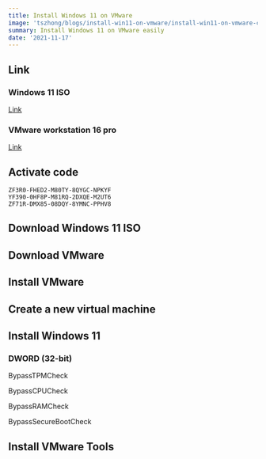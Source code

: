 ```yaml
---
title: Install Windows 11 on VMware
image: 'tszhong/blogs/install-win11-on-vmware/install-win11-on-vmware-cover.en_z6zbyd'
summary: Install Windows 11 on VMware easily
date: '2021-11-17'
---
```


<YouTubeEmbed
  poster='maxresdefault'
  title='Install Windows 11 on VMware'
  id='QPNDKe7CB0Y'
/>

## Link

### Windows 11 ISO

[Link](https://www.microsoft.com/zh-hk/software-download/windows11)

### VMware workstation 16 pro

[Link](https://www.vmware.com/products/workstation-pro/workstation-pro-evaluation.html)

## Activate code

```
ZF3R0-FHED2-M80TY-8QYGC-NPKYF
YF390-0HF8P-M81RQ-2DXQE-M2UT6
ZF71R-DMX85-08DQY-8YMNC-PPHV8
```

## Download Windows 11 ISO

<CloudinaryImg
  mdx
  publicId='tszhong/blogs/install-win11-on-vmware/install-win11-on-vmware-0-1_ambcyx'
  width={1440}
  height={900}
  alt='Install windows 11 on vmware'
/>

<CloudinaryImg
  mdx
  publicId='tszhong/blogs/install-win11-on-vmware/install-win11-on-vmware-0-2_hbw4cf'
  width={1440}
  height={900}
  alt='Install windows 11 on vmware'
/>

<CloudinaryImg
  mdx
  publicId='tszhong/blogs/install-win11-on-vmware/install-win11-on-vmware-0-3_smpjjm'
  width={1440}
  height={900}
  alt='Install windows 11 on vmware'
/>

## Download VMware

<CloudinaryImg
  mdx
  publicId='tszhong/blogs/install-win11-on-vmware/install-win11-on-vmware-1-0_eeoahk'
  width={1440}
  height={900}
  alt='Install windows 11 on vmware'
/>

## Install VMware

<CloudinaryImg
  mdx
  publicId='tszhong/blogs/install-win11-on-vmware/install-win11-on-vmware-1-1_mdttgg'
  width={1440}
  height={900}
  alt='Install windows 11 on vmware'
/>

<CloudinaryImg
  mdx
  publicId='tszhong/blogs/install-win11-on-vmware/install-win11-on-vmware-1-2_gdaobs'
  width={1440}
  height={900}
  alt='Install windows 11 on vmware'
/>

<CloudinaryImg
  mdx
  publicId='tszhong/blogs/install-win11-on-vmware/install-win11-on-vmware-1-3_iwjvqj'
  width={1440}
  height={900}
  alt='Install windows 11 on vmware'
/>

<CloudinaryImg
  mdx
  publicId='tszhong/blogs/install-win11-on-vmware/install-win11-on-vmware-1-4_bjltkz'
  width={1440}
  height={900}
  alt='Install windows 11 on vmware'
/>

<CloudinaryImg
  mdx
  publicId='tszhong/blogs/install-win11-on-vmware/install-win11-on-vmware-1-5_pdj9xw'
  width={1440}
  height={900}
  alt='Install windows 11 on vmware'
/>

<CloudinaryImg
  mdx
  publicId='tszhong/blogs/install-win11-on-vmware/install-win11-on-vmware-1-6_hnrfqv'
  width={1440}
  height={900}
  alt='Install windows 11 on vmware'
/>

<CloudinaryImg
  mdx
  publicId='tszhong/blogs/install-win11-on-vmware/install-win11-on-vmware-1-7_pka595'
  width={1440}
  height={900}
  alt='Install windows 11 on vmware'
/>

<CloudinaryImg
  mdx
  publicId='tszhong/blogs/install-win11-on-vmware/install-win11-on-vmware-1-8_lxcmgi'
  width={1440}
  height={900}
  alt='Install windows 11 on vmware'
/>

## Create a new virtual machine

<CloudinaryImg
  mdx
  publicId='tszhong/blogs/install-win11-on-vmware/install-win11-on-vmware-1_e4bgy7'
  width={1440}
  height={900}
  alt='Install windows 11 on vmware'
/>

<CloudinaryImg
  mdx
  publicId='tszhong/blogs/install-win11-on-vmware/install-win11-on-vmware-2_vbjgzl'
  width={1440}
  height={900}
  alt='Install windows 11 on vmware'
/>

<CloudinaryImg
  mdx
  publicId='tszhong/blogs/install-win11-on-vmware/install-win11-on-vmware-3_bxczxg'
  width={1440}
  height={900}
  alt='Install windows 11 on vmware'
/>

<CloudinaryImg
  mdx
  publicId='tszhong/blogs/install-win11-on-vmware/install-win11-on-vmware-4_mktya6'
  width={1440}
  height={900}
  alt='Install windows 11 on vmware'
/>

<CloudinaryImg
  mdx
  publicId='tszhong/blogs/install-win11-on-vmware/install-win11-on-vmware-5_tnwrcx'
  width={1440}
  height={900}
  alt='Install windows 11 on vmware'
/>

<CloudinaryImg
  mdx
  publicId='tszhong/blogs/install-win11-on-vmware/install-win11-on-vmware-6_btmd06'
  width={1440}
  height={900}
  alt='Install windows 11 on vmware'
/>

<CloudinaryImg
  mdx
  publicId='tszhong/blogs/install-win11-on-vmware/install-win11-on-vmware-7_blemdp'
  width={1440}
  height={900}
  alt='Install windows 11 on vmware'
/>

<CloudinaryImg
  mdx
  publicId='tszhong/blogs/install-win11-on-vmware/install-win11-on-vmware-8_j9mv4m'
  width={1440}
  height={900}
  alt='Install windows 11 on vmware'
/>

<CloudinaryImg
  mdx
  publicId='tszhong/blogs/install-win11-on-vmware/install-win11-on-vmware-9_knpsam'
  width={1440}
  height={900}
  alt='Install windows 11 on vmware'
/>

<CloudinaryImg
  mdx
  publicId='tszhong/blogs/install-win11-on-vmware/install-win11-on-vmware-10_xktei4'
  width={1440}
  height={900}
  alt='Install windows 11 on vmware'
/>

<CloudinaryImg
  mdx
  publicId='tszhong/blogs/install-win11-on-vmware/install-win11-on-vmware-11_fwn2ln'
  width={1440}
  height={900}
  alt='Install windows 11 on vmware'
/>

## Install Windows 11

<CloudinaryImg
  mdx
  publicId='tszhong/blogs/install-win11-on-vmware/install-win11-on-vmware-12_t0sl0q'
  width={1440}
  height={900}
  alt='Install windows 11 on vmware'
/>

<CloudinaryImg
  mdx
  publicId='tszhong/blogs/install-win11-on-vmware/install-win11-on-vmware-13_eej67k'
  width={1440}
  height={900}
  alt='Install windows 11 on vmware'
/>

<CloudinaryImg
  mdx
  publicId='tszhong/blogs/install-win11-on-vmware/install-win11-on-vmware-14_tivrdj'
  width={1440}
  height={900}
  alt='Install windows 11 on vmware'
/>

<CloudinaryImg
  mdx
  publicId='tszhong/blogs/install-win11-on-vmware/install-win11-on-vmware-15_glgbpo'
  width={1440}
  height={900}
  alt='Install windows 11 on vmware'
/>

<CloudinaryImg
  mdx
  publicId='tszhong/blogs/install-win11-on-vmware/install-win11-on-vmware-16_gvadql'
  width={1440}
  height={900}
  alt='Install windows 11 on vmware'
/>

<CloudinaryImg
  mdx
  publicId='tszhong/blogs/install-win11-on-vmware/install-win11-on-vmware-17_u1goeo'
  width={1440}
  height={900}
  alt='Install windows 11 on vmware'
/>

<CloudinaryImg
  mdx
  publicId='tszhong/blogs/install-win11-on-vmware/install-win11-on-vmware-18_najg6f'
  width={1440}
  height={900}
  alt='Install windows 11 on vmware'
/>

<CloudinaryImg
  mdx
  publicId='tszhong/blogs/install-win11-on-vmware/install-win11-on-vmware-19_mxmyjg'
  width={1440}
  height={900}
  alt='Install windows 11 on vmware'
/>

### DWORD (32-bit)

BypassTPMCheck

BypassCPUCheck

BypassRAMCheck

BypassSecureBootCheck

<CloudinaryImg
  mdx
  publicId='tszhong/blogs/install-win11-on-vmware/install-win11-on-vmware-20_nyzkfm'
  width={1440}
  height={900}
  alt='Install windows 11 on vmware'
/>

<CloudinaryImg
  mdx
  publicId='tszhong/blogs/install-win11-on-vmware/install-win11-on-vmware-21_yeozh4'
  width={1440}
  height={900}
  alt='Install windows 11 on vmware'
/>

<CloudinaryImg
  mdx
  publicId='tszhong/blogs/install-win11-on-vmware/install-win11-on-vmware-22_sbnavm'
  width={1440}
  height={900}
  alt='Install windows 11 on vmware'
/>

<CloudinaryImg
  mdx
  publicId='tszhong/blogs/install-win11-on-vmware/install-win11-on-vmware-23_nwlcub'
  width={1440}
  height={900}
  alt='Install windows 11 on vmware'
/>

<CloudinaryImg
  mdx
  publicId='tszhong/blogs/install-win11-on-vmware/install-win11-on-vmware-24_cqo9bs'
  width={1440}
  height={900}
  alt='Install windows 11 on vmware'
/>

<CloudinaryImg
  mdx
  publicId='tszhong/blogs/install-win11-on-vmware/install-win11-on-vmware-25_baky1g'
  width={1440}
  height={900}
  alt='Install windows 11 on vmware'
/>

## Install VMware Tools

<CloudinaryImg
  mdx
  publicId='tszhong/blogs/install-win11-on-vmware/install-win11-on-vmware-26_dbhtut'
  width={1440}
  height={900}
  alt='Install windows 11 on vmware'
/>

<CloudinaryImg
  mdx
  publicId='tszhong/blogs/install-win11-on-vmware/install-win11-on-vmware-27_nn82k1'
  width={1440}
  height={900}
  alt='Install windows 11 on vmware'
/>

<CloudinaryImg
  mdx
  publicId='tszhong/blogs/install-win11-on-vmware/install-win11-on-vmware-29_ddqydd'
  width={1440}
  height={900}
  alt='Install windows 11 on vmware'
/>

<CloudinaryImg
  mdx
  publicId='tszhong/blogs/install-win11-on-vmware/install-win11-on-vmware-28_loxchy'
  width={1440}
  height={900}
  alt='Install windows 11 on vmware'
/>

<CloudinaryImg
  mdx
  publicId='tszhong/blogs/install-win11-on-vmware/install-win11-on-vmware-30_exmgmg'
  width={1440}
  height={900}
  alt='Install windows 11 on vmware'
/>

<CloudinaryImg
  mdx
  publicId='tszhong/blogs/install-win11-on-vmware/install-win11-on-vmware-31_ahfthr'
  width={1440}
  height={900}
  alt='Install windows 11 on vmware'
/>

<CloudinaryImg
  mdx
  publicId='tszhong/blogs/install-win11-on-vmware/install-win11-on-vmware-32_hppz8a'
  width={1440}
  height={900}
  alt='Install windows 11 on vmware'
/>

